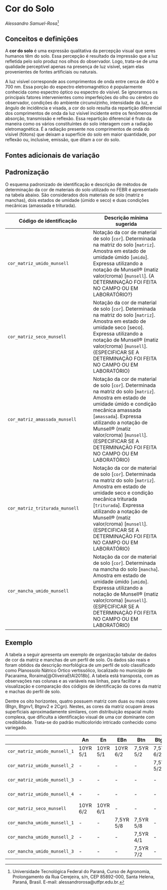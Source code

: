 # Cor do Solo

_Alessandro Samuel-Rosa_[^alessandro]

[^alessandro]: Universidade Tecnológica Federal do Paraná, Curso de Agronomia, Prolongamento da Rua Cerejeira, s/n, CEP 85892-000, Santa Helena, Paraná, Brasil. E-mail: alessandrorosa@utfpr.edu.br.

## Conceitos e definições

A __cor do solo__ é uma expressão qualitativa da percepção visual que seres humanos têm do solo. Essa percepção é resultado da impressão que a luz refletida pelo solo produz nos olhos do observador. Logo, trata-se de uma qualidade perceptível apenas na presença de luz visível, sejam elas provenientes de fontes artificiais ou naturais.

A luz visível corresponde aos comprimentos de onda entre cerca de 400 e 700 nm. Essa porção do espectro eletromagnético é popularmente conhecida como espectro óptico ou espectro do visível. Se ignorarmos os principais fatores intervenientes como imperfeições do olho ou cérebro do observador, condições do ambiente circunvizinho, intensidade da luz, e ângulo de incidência e visada, a cor do solo resulta da repartição diferencial dos comprimentos de onda da luz visível incidente entre os fenômenos de absorção, transmissão e reflexão. Essa repartição diferencial é fruto da maneira como os vários constituíntes do solo interagem com a radiação eletromagnética. É a radiação presente nos comprimentos de onda do visível (fótons) que deixam a superfície do solo em maior quantidade, por reflexão ou, inclusive, emissão, que ditam a cor do solo.

## Fontes adicionais de variação

## Padronização

O esquema padronizado de identificação e descrição de métodos de determinação da cor de materiais do solo utilizado no FEBR é apresentado na tabela abaixo. São considerados dois materiais de solo (matriz e manchas), dois estados de umidade (úmido e seco) e duas condições mecânicas (amassada e triturada).

| Código de identificação        | Descrição mínima sugerida |
| ------------------------------ | ------------------------- |
| `cor_matriz_umido_munsell`     | Notação da cor de material de solo [`cor`]. Determinada na matriz do solo [`matriz`]. Amostra em estado de umidade úmido [`umido`]. Expressa utilizando a notação de Munsell® (matiz valor/croma) [`munsell`]. {A DETERMINAÇÃO FOI FEITA NO CAMPO OU EM LABORATÓRIO?} |
| `cor_matriz_seco_munsell`      | Notação da cor de material de solo [`cor`]. Determinada na matriz do solo [`matriz`]. Amostra em estado de umidade seco [seco]. Expressa utilizando a notação de Munsell® (matiz valor/croma) [`munsell`]. {ESPECIFICAR SE A DETERMINAÇÃO FOI FEITA NO CAMPO OU EM LABORATÓRIO} |
| `cor_matriz_amassada_munsell`  | Notação da cor de material de solo [`cor`]. Determinada na matriz do solo [`matriz`]. Amostra em estado de umidade úmido e condição mecânica amassada [`amassada`]. Expressa utilizando a notação de Munsell® (matiz valor/croma) [`munsell`]. {ESPECIFICAR SE A DETERMINAÇÃO FOI FEITA NO CAMPO OU EM LABORATÓRIO} |
| `cor_matriz_triturada_munsell` | Notação da cor de material de solo [`cor`]. Determinada na matriz do solo [`matriz`]. Amostra em estado de umidade seco e condição mecânica triturada [`triturada`]. Expressa utilizando a notação de Munsell® (matiz valor/croma) [`munsell`]. {ESPECIFICAR SE A DETERMINAÇÃO FOI FEITA NO CAMPO OU EM LABORATÓRIO} |
| `cor_mancha_umido_munsell`     | Notação da cor de material de solo [`cor`]. Determinada na mancha do solo [`mancha`]. Amostra em estado de umidade úmido [`umido`]. Expressa utilizando a notação de Munsell® (matiz valor/croma) [`munsell`]. {ESPECIFICAR SE A DETERMINAÇÃO FOI FEITA NO CAMPO OU EM LABORATÓRIO} |

## Exemplo

A tabela a seguir apresenta um exemplo de organização tabular de dados de cor da matriz e manchas de um perfil de solo. Os dados são reais e foram obtidos da descrição morfológica de um perfil de solo classificado como Planossolo Nátrico Órtico vertissólico, localizado no município de Pacaraima, Roraima[@OliveiraEtAl2018b]. A tabela está transposta, com as observações nas colunas e as variáveis nas linhas, para facilitar a visualização e comparação dos códigos de identificação da cores da matriz e machas do perfil de solo.

Dentre os oito horizontes, quatro possuem matriz com duas ou mais cores (Btgn, Btgnv1, Btgnv2 e 2Cgn). Nestes, as cores da matriz ocupam áreas superficiais aproximadamente similares, com distribuição espacial muito complexa, que dificulta a identificação visual de uma cor dominante com credibilidade. Trata-se do padrão multicolorido intricado conhecido como variegado.

|                              | An       | En       | EBn       | Btn       | Btgn      | Btgnv1    | Btgnv2    | 2Cgn     |
| ---------------------------- | -------- | -------- | --------- | --------- | --------- | --------- | --------- | -------- |
| `cor_matriz_umido_munsell_1` | 10YR 5/1 | 10YR 5/1 | 10YR 6/2  | 7,5YR 5/2 | 7,5YR 6/2 | 10YR 4/1  | 10YR 4/1  | 10YR 6/2 |
| `cor_matriz_umido_munsell_2` | -        | -        | -         | -         | 7,5YR 5/2 | 10YR 5/2  | 10YR 5/2  | 10YR 7/2 |
| `cor_matriz_umido_munsell_3` | -        | -        | -         | -         | -         | 10YR 6/2  | 10YR 4/2  | -        |
| `cor_matriz_umido_munsell_4` | -        | -        | -         | -         | -         | 7,5YR 5/8 | 7,5YR 5/6 | -        |
| `cor_matriz_seco_munsell`    | 10YR 6/2 | 10YR 6/1 | -         | -         | -         | -         | -         | -        |
| `cor_mancha_umido_munsell_1` | -        | -        | 7,5YR 5/8 | 7,5YR 5/8 | -         | -         | -         | 10YR 6/8 |
| `cor_mancha_umido_munsell_2` | -        | -        | -         | 7,5YR 4/1 | -         | -         | -         | -        |
| `cor_mancha_umido_munsell_3` | -        | -        | -         | 7,5YR 7/2 | -         | -         | -         | -        |
